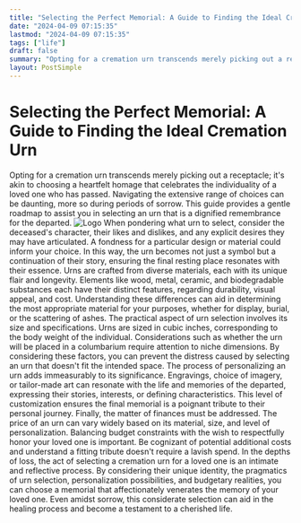 ```yaml
---
title: "Selecting the Perfect Memorial: A Guide to Finding the Ideal Cremation Urn"
date: "2024-04-09 07:15:35"
lastmod: "2024-04-09 07:15:35"
tags: ["life"]
draft: false
summary: "Opting for a cremation urn transcends merely picking out a receptacle; it's akin to choosing a heartfelt homage that celebrates the individuality of a loved one who has passed. Navigating the extensive range of choices can be daunting, more so during periods of sorrow. This guide provides a gentle roadmap to assist you in selecting an urn that is a dignified remembrance for the departed."
layout: PostSimple
---
```

# Selecting the Perfect Memorial: A Guide to Finding the Ideal Cremation Urn
Opting for a cremation urn transcends merely picking out a receptacle; it's akin to choosing a heartfelt homage that celebrates the individuality of a loved one who has passed. Navigating the extensive range of choices can be daunting, more so during periods of sorrow. This guide provides a gentle roadmap to assist you in selecting an urn that is a dignified remembrance for the departed.
<img alt="Logo" src="https://cdn.seniorsselection.com/src_image/9be877ace297be4eb31a33712c31a97c.webp"/>
When pondering what urn to select, consider the deceased's character, their likes and dislikes, and any explicit desires they may have articulated. A fondness for a particular design or material could inform your choice. In this way, the urn becomes not just a symbol but a continuation of their story, ensuring the final resting place resonates with their essence.
Urns are crafted from diverse materials, each with its unique flair and longevity. Elements like wood, metal, ceramic, and biodegradable substances each have their distinct features, regarding durability, visual appeal, and cost. Understanding these differences can aid in determining the most appropriate material for your purposes, whether for display, burial, or the scattering of ashes.
The practical aspect of urn selection involves its size and specifications. Urns are sized in cubic inches, corresponding to the body weight of the individual. Considerations such as whether the urn will be placed in a columbarium require attention to niche dimensions. By considering these factors, you can prevent the distress caused by selecting an urn that doesn't fit the intended space.
The process of personalizing an urn adds immeasurably to its significance. Engravings, choice of imagery, or tailor-made art can resonate with the life and memories of the departed, expressing their stories, interests, or defining characteristics. This level of customization ensures the final memorial is a poignant tribute to their personal journey.
Finally, the matter of finances must be addressed. The price of an urn can vary widely based on its material, size, and level of personalization. Balancing budget constraints with the wish to respectfully honor your loved one is important. Be cognizant of potential additional costs and understand a fitting tribute doesn't require a lavish spend.
In the depths of loss, the act of selecting a cremation urn for a loved one is an intimate and reflective process. By considering their unique identity, the pragmatics of urn selection, personalization possibilities, and budgetary realities, you can choose a memorial that affectionately venerates the memory of your loved one. Even amidst sorrow, this considerate selection can aid in the healing process and become a testament to a cherished life.
        